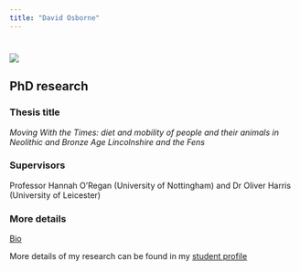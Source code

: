 ```yaml
---
title: "David Osborne"
---
```


# ![](IMG_2061.png)

## PhD research

### Thesis title

*Moving With the Times: diet and mobility of people and their animals in Neolithic and Bronze Age Lincolnshire and the Fens*

### Supervisors

Professor Hannah O'Regan (University of Nottingham) and Dr Oliver Harris (University of Leicester)

### More details

[Bio](about.qmd)

More details of my research can be found in my [student profile](https://www.midlands4cities.ac.uk/student_profile/david-osborne/)
